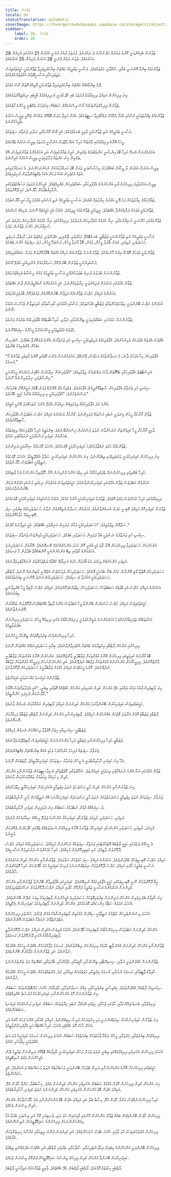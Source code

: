 ```yaml
---
title: ޒުވާނުން
locale: dv
statusTranslation: automatic
coverImage: https://lhvmrqwrcowdvduuaukz.supabase.co/storage/v1/object/public/strapi-uploads/small_cover-educacion-fundamental.webp-2d51a7828a2b1309555be27f7e2a61a0.webp
sidebar:
    label: 26. ޒުވާނުން
    order: 26
---
```

ޒުވާނުން ބެހިގެންވަނީ ކޮންމެ ދައުރެއް ހަތް އަހަރުގެ ދެ ދައުރަށެވެ. ފުރަތަމަ ދައުރު ފެށެނީ އުމުރުން 21 އަހަރުގައި ފެށިގެން 28 އަހަރުގައެވެ. ދެވަނަ ދައުރު ފެށެނީ 28 އަހަރުން ފެށިގެން 35 އަހަރުގައެވެ.

ޒުވާންކަމުގެ ބިންގާ އޮންނަނީ ގެއާއި، ސްކޫލާއި، މަގުތަކުގައެވެ. އަސާސީ ތައުލީމުގެ މައްޗަށް ބިނާކުރެވިފައިވާ ޒުވާންކަމަކީ ހަގީގަތުގައިވެސް މަތިވެރިކަމާއި އަސާސީގޮތުން އަގުވަޒަންކުރުމެކެވެ.

ދޮގު ބިންގާއެއްގެ މައްޗަށް ބިނާކުރެވިފައިވާ ޒުވާންކަމަކީ ލޮޖިކްގެ ގޮތުން ގޯސް މަގެކެވެ.

ގިނަ ފިރިހެނުން އަމިއްލަ ދިރިއުޅުމުގެ ފުރަތަމަ ބައި ހޭދަކުރަނީ އެ ދިރިއުޅުމުގެ ބާކީބައި ނިކަމެތިކޮށްލުމުގައެވެ.

ޒުވާނުން ފިރިހެންވަންތަކަމުގެ ގޯސް ވިސްނުމެއްގެ ސަބަބުން ގިނަފަހަރު ވެއްޓެނީ މީހުންގެ ގާތުގައެވެ.

ޒުވާންކަމުގެ އިފްރާތުތަކަކީ މުސްކުޅި އުމުރާ ދެކޮޅަށް ދައްކާފައިވާ ސިޓީތަކެކެވެ. އެއަށް ފައިދާ ވަރަށް ބޮޑުކޮށް ދައްކަން ޖެހޭނީ ތިރީސް އަހަރުގެ ތާރީޚަކުންނެވެ.

އަސާސީ ތައުލީމެއް ނެތި ޒުވާންކަމަކީ ދާއިމީ ބަނގުވުމެކެވެ: އެއީ ގޯހުގެ ހޫނުކަމާއި، ރަލާއި، ޖަނަވާރު ސިފަތަކެވެ.

މީހަކު އޭނާގެ ދިރިއުޅުމުގައި ވާންޖެހޭ ހުރިހާ ކަމެއް ވުޖޫދަށް އަންނާނީ ފުރަތަމަ ތިރީސް އަހަރުގެ ތެރޭގައެވެ.

އަހަރެމެންނަށް އެނގޭ ހުރިހާ ބޮޑު އިންސާނީ ކަންތައްތަކުގެ ތެރެއިން، ކުރީގެ ޒަމާނުގައިވެސް އަދި އަހަރެމެންގެ ޒަމާނުގައިވެސް، އޭގެ ތެރެއިން ގިނަ ކަންތައް ފަށާފައިވަނީ ތިރީސް އަހަރުގެ ކުރިންނެވެ.

ތިރީސް އަހަރަށް އުމުރުން ދާ މީހާއަށް ބައެއްފަހަރު އިހުސާސްވަނީ ވަރަށް ބޮޑު ހަނގުރާމައަކުން ނުކުންނަހެންނެވެ. އެ ހަނގުރާމައިގައި އެތައް އެކުވެރިން އެކަކު ފަހުން އެކަކު ވެއްޓިގެންދާތަން ފެނިފައިވެއެވެ.

ތިރީސް އަހަރުވާއިރު ފިރިހެނުންނާއި އަންހެނުންގެ އުފާވެރިކަމާއި ޝައުގުވެރިކަން ގެއްލިއްޖެއެވެ. އެމީހުންގެ ފުރަތަމަ މަސައްކަތްތަކުގައި ނާކާމިޔާބުވުމުން މާޔޫސްވެ، ކުޅި ދޫކޮށްލައެވެ.

ޒުވާންކަމުގެ ހިޔާލުތަކަށް ފަހު ދޮށީ އުމުރުގެ ހިޔާލުތައް އާދެއެވެ. އަސާސީ ތައުލީމެއް ނެތި މުސްކުޅި އުމުރުގެ މީރާސަކީ މާޔޫސްވުމެވެ.

ޒުވާންކަމަކީ އަވަހަށް ފަނާވެގެންދާ އެއްޗެކެވެ. ރީތިކަމަކީ ޒުވާންކަމުގެ ރީތިކަމެވެ. އެކަމަކު އެއީ ހަގީގަތެއް ނޫނެވެ. ދެމިއެއް ނުހުރެއެވެ.

ޒުވާންކަމުގައި ހުންނަނީ ހުޝިޔާރުކަމާއި، ނިޔާ ކުރުމުގެ ކުޅަދާނިކަން ދެރަވުމެވެ. ދިރިއުޅުމުގައި ނިޔާ ކުރުމުގެ ކުޅަދާނިކަން ވަރުގަދަ އަދި ހުޝިޔާރުކަން ހުންނަ ޒުވާނުން މަދެވެ.

އަސާސީ ތައުލީމެއް ނެތި ޒުވާނުންނަކީ ޖަޒުބާތީ، ބަނގުބޮއެވޭ، މަކަރުވެރި، ތޫނުފިލި، އެދުންވެރި، ލައްޒަތު ގަދަ، ކާހިތްވާ، ދަހިވެތި، ހަސަދަވެރި، ރުޅިވެރި، ގަޔަށް ބާރުލާ މީހުން، ވަގުން، ބޮޑާ މާނަވާ މީހުން، ފަސްޖެހޭ މީހުން، ފަދަ ސިފަތައް ހުންނަ ބަޔެކެވެ.

ޒުވާންކަމަކީ އަވަހަށް އޮއްސޭ އިރުގެ ހޫނުކަމެކެވެ. ޒުވާނުންނަށް ޒުވާންކަމުގެ މުހިއްމު އަގުތައް ބޭކާރުކޮށްލަން ވަރަށް ޝައުގުވެރިވެއެވެ.

މުސްކުޅިންނަކީ ޒުވާނުން ބޭނުންކޮށް ހަނގުރާމައަށް ގެންދިއުމަކީ ކުރެވޭ ގޯހެކެވެ.

ޒުވާނުންނަށް ބަދަލުވެ ދުނިޔެ ބަދަލުކުރެވޭނީ އަސާސީ ތައުލީމުގެ މަގުން މިސްރާބު ޖެހިއްޖެނަމައެވެ.

ޒުވާން އުމުރުގައި އަހަރެމެން ފުރިގެންވަނީ ހިޔާލުތަކުންނެވެ. އެއީ އަހަރެމެންގެ ނާއުއްމީދުކަމަށް ދާނެ އެއްޗެކެވެ.

އަހަރެންގެ އަމިއްލަ ނަފްސު ޒުވާންކަމުގެ އަލިފާން ބޭނުންކޮށްގެން ވަރުގަދަކޮށް ބާރުވެރިކުރުވައެވެ.

އަހަރެންގެ ނަފްސު ބޭނުންވަނީ ހިތްހަމަޖެހުންތަކާއި ޖަޒުބާތީ އެދުންތަކެވެ. މުސްކުޅި އުމުރުގައި ކާރިސާތަކާއި ކުރިމަތިލާން ޖެހުނަސް އެކަމަކު ނޫނެވެ.

ޒުވާނުންނަށް ހަމައެކަނި ޝައުގުވެރިވަނީ ޒިނޭކުރުމާއި، ރަލާއި، ހުރިހާ ބާވަތެއްގެ އުފާވެރިކަމުގެ ތެރެއަށް ވަނުމެވެ.

އުފަލުގެ އަޅުވެތިވުމަކީ މީހުންކަމަށްވާ މީހުންގެ ސިފައެއްނޫނެވެ.

އެއްވެސް އުފަލެއް އެވަރަކަށް ދެމިނުހުރެއެވެ. އުފާވެރިކަމުގެ ދަހިވެތިކަމަކީ ސިކުނޑި ހުރި ޖަނަވާރުން އެންމެ ދެރަކޮށްލާ ބައްޔެވެ. ސްޕެނިޝް ބަހުން ޅެންވެރިއަކު ބުންޏެވެ:

"އުފާވެރިކަން ކިހާ އަވަހަށް ދާނެ،
އެ ހަނދާންވުމަށް ފަހުވެސް،
ވޭނެއްދޭ،
އަހަރެމެންނަށް ފެންނަ ގޮތުގައި
ކޮންމެ ފާއިތުވި ޒަމާނެއް މާ ރަނގަޅު."

އެރިސްޓޯޓަލް އުފާވެރިކަމާއި ބެހޭގޮތުން ވާހަކަ ދައްކަވަމުން ވިދާޅުވިއެވެ: "އުފާވެރިކަމަށް ނިޔާކުރަން އުޅޭއިރު އަހަރެމެން މީހުންނަކީ އިންސާފުވެރި ނިޔާވެރިންނެއް ނޫނެވެ."

ސިކުނޑި ހުރި ޖަނަވާރު އުފާވެރިކަން ސާބިތުކޮށްދީގެން އުފާކުރެއެވެ. ފެޑެރިކޯ އެލް ގްރޭންޑޭ ވަރަށް ބޮޑަށް ޔަގީންކޮށް ބުނުމަކަށް ފަސްނުޖެހުނެވެ: "އުފާވެރިކަމަކީ މި ދިރިއުޅުމުގެ އެންމެ ހަގީގީ ހެޔޮކަމެވެ."

އެންމެ ގަދަ އުފާވެރިކަމެއް ދިގުލައިގެން ދިއުމުން އުފެދޭ އެންމެ ނުތަހައްމަލު ވޭނަކީ އެއީއެވެ.

ޒުވާން ގޯނާކުރާ މީހުން ގިނަވަނީ ނުބައި ގަސްތައް ފަދައިންނެވެ. ގޯނާކުރާ އަހަރެންގެ އަމިއްލަ ނަފްސު އަބަދުވެސް އުފާވެރިކަން ސާބިތުކޮށްދެއެވެ.

ދާއިމީ ގޯނާކުރާ މީހާ ކައިވެންޏަށް ނުރުހުންވާނެ ނުވަތަ ފަސްކުރަން އިސްކަންދޭނެއެވެ. ބިންމަތީގެ ހުރިހާ އުފާވެރިކަމެއް ލިބިގަތުމުގެ ބަހަނާއަށް ކައިވެނި ފަސްކުރުމަކީ ނުރައްކާތެރި ކަމެކެވެ.

ޒުވާންކަމުގެ ހަކަތަ ނައްތާލުމަށްފަހު ކައިވެނިކުރުމަކީ މޮޔަކަމެކެވެ. އެކަހަލަ މޮޔަކަމުގެ ޝިކާރައަކީ ދަރިންނެވެ.

ގިނަ ފިރިހެނުން ކައިވެނިކުރަނީ ވަރުބަލިވެފައި ތިބުމުންނެވެ. ގިނަ އަންހެނުން ކައިވެނިކުރަނީ ސުވާލު އުފެދޭތީއެވެ. އެކަހަލަ މޮޔަކަމުގެ ނަތީޖާއަކީ އަބަދުވެސް މާޔޫސްވުމެވެ.

ހުރިހާ ބުއްދިވެރި ފިރިހެނުންނެއް ތެދުވެރިކަމާއެކު އަދި ހިތުގެ އެންމެ ފުންމިނުން އޭނާ ހޮވާފައިވާ އަންހެނަކު ދެކެ ލޯބިވެއެވެ.

އަހަރެމެން އަބަދުވެސް ޒުވާން އުމުރުގައި ކައިވެނިކުރަންވާނެއެވެ. ހަގީގަތުގައިވެސް އަހަރެމެން ނިކަމެތި މުސްކުޅި އުމުރެއް ދެކެން ބޭނުންނުވާނަމައެވެ.

ދިރިއުޅުމުގައި ހުރިހާ ކަމަކަށްވެސް ވަގުތު އޮވެއެވެ. ޒުވާނަކު ކައިވެނިކުރުމަކީ އާންމު ކަމެކެވެ. އެކަމަކު މުސްކުޅިއަކު ކައިވެނިކުރުމަކީ މޮޔަކަމެކެވެ.

ޒުވާނުން ކައިވެނިކޮށް އަމިއްލަ ގޭބިސީ ހަދަން އެނގެންވާނެއެވެ. އަހަރެމެން ހަނދާންނެތިކޮށްގެން ނުވާނެ ޙަސަދަވެރިކަމުގެ ބިރުވެރި ސިފަ ގޭބިސީތައް ހަލާކުކޮށްލައެވެ.

ސަލާމޮން ވިދާޅުވިއެވެ: "ހަސަދަވެރިކަމަކީ މަހާނަ ފަދައިން އަނިޔާވެރި އެއްޗެކެވެ. އެއީ އަލިފާނުގެ ކޯރެކެވެ."

ސިކުނޑި ހުރި ޖަނަވާރުގެ ނަސްލަކީ ބުޅާ ފަދައިން ހަސަދަވެރި ބައެކެވެ. ހަސަދަވެރިކަމަކީ މުޅިންވެސް ޖަނަވާރު ސިފަތަކެވެ.

އަންހެނަކަށް ހަސަދަވެރިވާ ފިރިހެނަކަށް އޭނާ ގާތު އެކީ އުޅެނީ ކޮން ކަހަލަ އަންހެނެއްކަމެއް ނޭނގޭނެއެވެ. އޭނާއަށް ހަސަދަވެރިނުވެ އަހަރެމެންގެ ގާތުގައި ތިބޭ އަންހެނުންނަކީ ކޮންބައެއްތޯ ބަލާލުން މާ ރަނގަޅެވެ.

ރުޅިވެރި އަންހެނެއްގެ ވިހަގަދަ އަޑު ބާރުވުން މަރުގެ އަނިޔާދޭ ކުއްތާގެ ދަތްތަކަށްވުރެ ނުރައްކާތެރިވެދާނެއެވެ.

ހަސަދަވެރިކަން އޮތްތާ ލޯބި އޮންނާނެ ކަމަށް ބުނާ ބުނުމަކީ ދޮގެކެވެ. ހަސަދަވެރިކަން ދުވަހަކުވެސް އުފެދޭނީ ލޯބިންނެއް ނޫނެވެ. ލޯތްބާއި ހަސަދަވެރިކަމަކީ އެކުނުވާ ދެ ސިފައެވެ. ހަސަދަވެރިކަމުގެ އަސްލު އޮންނަނީ ބިރުގަތުމުގައެވެ.

އަހަރެންގެ އަމިއްލަ ނަފްސު އެކި ބާވަތުގެ ސަބަބުތަކަށް ހަސަދަވެރިކަން ހިތްވަރުގަދަކޮށްދެއެވެ. އަމިއްލަ ނަފްސު ލޯބިވާ މީހާ ގެއްލިދާނެތީ ބިރުގަނެއެވެ.

ހަގީގަތުގައިވެސް އަމިއްލަ ނަފްސު ހުސްކުރަން ބޭނުންވާ މީހާ އަބަދުވެސް އެންމެ ލޯބިވާ އެއްޗެއްވެސް ދޫކޮށްލަން ތައްޔާރަށް އޮންނަންވާނެއެވެ.

އަހަރުތަކެއްގެ ތަޖުރިބާކުރުމަށްފަހު އަހަރެމެންނަށް ޔަގީންކުރެވުނީ މިނިވަންކަމާއެކު އެކަނި ދިރިއުޅޭ މީހުން ހަސަދަވެރި ފިރިންނަށް ބަދަލުވާތީއެވެ.

ހުރިހާ ފިރިހެނުންވެސް ބިރުވެރިގޮތަކަށް ޒިނޭކުރާ މީހުންނެވެ.

ފިރިހެނާއި އަންހެން ލޯތްބާއި އިހުތިޔާރުގެ މައްޗަށް އެކުވެރިވާންވާނެއެވެ. ބިރާއި ހަސަދަވެރިކަމެއްގެ މައްޗަކަށް ނޫނެވެ.

ބޮޑު ގާނޫނުގެ ކުރިމަތީގައި ފިރިހެނުން އޭނާގެ އުޅުންތަކަށް ޖަވާބުދާރީ ވާންޖެހޭނެއެވެ. އަންހެނުން އޭނާގެ އުޅުންތަކަށް ޖަވާބުދާރީ ވާންޖެހޭނެއެވެ. ފިރިމީހާއަކަށް އަންހެނުންގެ އުޅުންތަކަށް ޖަވާބެއް ނުދެވޭނެއެވެ. އަދި އަންހެނުންނަކަށް ފިރިމީހާގެ އުޅުންތަކަށް ޖަވާބެއް ނުދެވޭނެއެވެ. ކޮންމެ މީހަކުވެސް އަމިއްލަ އުޅުމަށް ޖަވާބުދާރީވެ ހަސަދަވެރިކަން ދޫކޮށްލާށެވެ.

ޒުވާނުންގެ މައިގަނޑު މައްސަލައަކީ ކައިވެންޏެވެ.

ގިނަ ލޯބިވެރިންނާއެކު ދައްކަ ދައްކައި ހެދޭ އަންހެން ކުދިން އެކަނިވެރި އަންހެން ކުއްޖެއްގެ ގޮތުގައި ތިބެނީ، "އެއީ ދެފަރާތަށްވެސް އޭނާގެ މާޔޫސްކަން ފެނިފައި ހުންނާތީއެވެ."

ހަގީގަތުގައިވެސް ކައިވެނިކުރަން ބޭނުންވާނަމަ އަންހެން ކުދިންނަށް އަމިއްލަ ލޯބިވެރިން ރައްކާކުރަން އެނގެން ވާނެއެވެ.

ލޯތްބާއި ޖަޒުބާތު އޮޅުން އަރާފަދަ ގޮތަކަށް އެއްނުކުރުން މުހިއްމެވެ. ލޯބިވެރިންނާއި އަންހެން ކުދިންނަށް ލޯތްބާއި ޖަޒުބާތު ވަކިކުރާކަށް ނޭނގޭނެއެވެ.

ޖަޒުބާތަކީ ސިކުނޑިއާއި ހިތަށް އޮޅުވާލާ ވިހައެއްކަން އެނގުން މުހިއްމެވެ.

ޖަޒުބާތީ ހުރިހާ ފިރިހެނުންނާއި ޖަޒުބާތީ ހުރިހާ އަންހެނުންނަށް ހަގީގަތުގައިވެސް ލޯބިވެވޭވަރުވެދާނެއެވެ.

ޖަނަވާރު ސިފަތައް ފުރިހަމަ ކުރުމަށްފަހު ލަކުޑި ގެއެއް ބިންމައްޗަށް ވެއްޓިގެންދެއެވެ.

އެހާ ގިނަ ކައިވެނި ނާކާމިޔާބުވަނީ އެ މީހުން ޖަނަވާރު ސިފަތަކަށް ކައިވެނިކުރާތީއެވެ. ލޯތްބަކަށް ނޫނެވެ.

ޒުވާން އުމުރުގައި ނަގާ އެންމެ ނުރައްކާތެރި ފިޔަވަޅަކީ ކައިވެންޏެވެ. ސްކޫލުތަކާއި، ކޮލެޖްތަކާއި ޔުނިވާސިޓީތަކުން ޒުވާނުންނާއި އަންހެން ކުދިން މި މުހިއްމު ފިޔަވަޅަށް ތައްޔާރުކުރުވަން ވާނެއެވެ.

ގިނަ ޒުވާނުންނާއި އަންހެން ކުދިން މާލީ މަސްލަހަތު ނުވަތަ އިޖުތިމާއީ އެކަހެރިކަމަށް ކައިވެނިކުރާތީ ހިތާމަހުރެއެވެ.

ޖަނަވާރު ސިފަތަކަށް ނުވަތަ އިޖުތިމާއީ މަސްލަހަތުތަކަށް ނުވަތަ މާލީ މަސްލަހަތަށް ކައިވެނިކުރާނަމަ އޭގެ ނަތީޖާއަކަށް ވާނީ ނާކާމިޔާބުވުމެވެ.

ދެ ސިފައެއްގެ ގުޅުން ނުބެދުމުގެ ސަބަބުން ގިނަ ދެމަފިރިން ކައިވެނި ނާކާމިޔާބުވެއެވެ.

ރުޅިވެރި، ހަސަދަވެރި، ރުޅިގަދަ ޒުވާނަކާއި ކައިވެނިކުރާ އަންހެނަކު ޖަލުދޭ މީހެއްގެ ޝިކާރައަކަށް ވާނެއެވެ.

ރުޅިގަދަ، ރުޅިވެރި، ހަސަދަވެރި އަންހެނަކާއި ކައިވެނިކުރާ ޒުވާނަކު އޭނާގެ ދިރިއުޅުން އަނދަވަޅެއްގެ ތެރޭގައި ހޭދަކުރަން ޖެހޭނެކަން ޔަގީނެވެ.

ދެ މީހެއްގެ ދެމެދުގައި ހަގީގީ ލޯތްބެއް އޮތުމަށްޓަކައި ޖަނަވާރު ސިފަތަކެއް ނުހުންނަން މުހިއްމެވެ. ހަސަދަވެރިކަމުގެ އަމިއްލަ ނަފްސު ދޫކޮށްލުން ލާޒިމެވެ. ރުޅި މައިތިރިކޮށްލުން މުހިއްމެވެ. ހުރިހާ ކަމަކުންވެސް ދުރުހެލިވުން އަސާސީއެވެ.

އަމިއްލަ ނަފްސު ގޭބިސީތަކަށް ގެއްލުންދެއެވެ. އަހަރެންގެ އަމިއްލަ ސިފަ ހަމަޖެހުން ނަގާލައެވެ. ޒުވާނުންނާއި އަންހެން ކުދިން އަހަރެމެންގެ އަސާސީ ތައުލީމު ހޯދައި އަމިއްލަ ނަފްސު ދޫކޮށްލުމަށް ނިޔަތްގަންނަނަމަ ފުރިހަމަ ކައިވެނީގެ މަގު ހޯދޭނެކަން ހުރިހާ ގޮތަކުންވެސް ސާފުވެއެވެ.

އީގޯ ދޫކޮށްލުމުން ނޫނީ ގޭބިސީތަކުގައި ހަގީގީ އުފާވެރިކަމެއް ނުލިބޭނެއެވެ. ކައިވެނީގައި އުފާވެރިވާން ބޭނުންވާ ޒުވާނުންނާއި އަންހެން ކުދިންނަށް އަހަރެމެންގެ އަސާސީ ތައުލީމު ފުންކޮށް ހޯދައި އަމިއްލަ ނަފްސު ދޫކޮށްލުމަށް ނަސޭހަތްތެރިވަމުއެވެ.

ގިނަ އާއިލާގެ ބެލެނިވެރިން އަންހެން ދަރިންނަށް ބިރުވެރިގޮތަކަށް ހަސަދަވެރިވެ އެމީހުންނަށް ލޯބިވެރިއަކު ވިޔަކަ ނުދޭން ބޭނުންވެއެވެ. އެކަހަލަ އަމަލެއް ސަތޭކަ އިންސައްތަ މޮޔަކަމެކެވެ. އަންހެން ކުދިންނަށް ލޯބިވެރިއަކުވެ ކައިވެނިކުރަން ޖެހޭތީއެވެ.

އެކަހަލަ ވިސްނުންތެރިކަން ކުޑަވުމުގެ ނަތީޖާއަކީ ސިއްރުން މަގުމަތިން ލޯބިވެރިންނާއެކު އުޅެން ޖެހުމެވެ. މަކަރުވެރި ފިރިހެނުންގެ އަތްދަށުވެވޭނެ ނުރައްކާ އަބަދުވެސް އޮންނާނެއެވެ.

އަންހެން ކުދިންނަށް އަބަދުވެސް މިނިވަންކަމާއެކު ލޯބިވެރިއަކު ހޯދޭނެއެވެ. އެކަމަކު އަދިވެސް އެކުދިން އަމިއްލަ ނަފްސު ދޫކޮށްނުލާތީ ލޯބިވެރިޔާއާއެކު އެކަނި ދޫނުކޮށްލުން ރަނގަޅެވެ.

ޒުވާނުންނާއި އަންހެން ކުދިންނަށް ގެއަށް ޕާޓީ ހެދުމުގެ މިނިވަންކަން ލިބެންވާނެއެވެ. ރަނގަޅު މަޖާކުރުމަކުން އެއްވެސް މީހަކަށް ގެއްލުމެއް ނުވާނެއެވެ. އަދި ޒުވާނުންނަށް މަޖާކުރުން ބޭނުންވެއެވެ.

ޒުވާނުންނަށް ގެއްލުންވަނީ ރަލާއި، ސިނގިރޭޓާއި، ޒިނޭކުރުމާއި، އޯގީތަކާއި، މަޖާކުރުމާއި، ބާރުތަކާއި، ކެބަރޭތައް ފަދަ ތަންތަނުންނެވެ.

އާއިލާގެ ޕާޓީތަކާއި، ރަނގަޅު ނެށުމާއި، ރަނގަޅު މިޔުޒިކާއި، ފަޅުތެރެއަށް ދިއުމާއި، ފަދަ ކަންތައްތަކަކުން އެއްވެސް މީހަކަށް ގެއްލުމެއް ނުވާނެއެވެ.

ސިކުނޑިން ލޯތްބަށް ގެއްލުންދެއެވެ. އިގްތިސާދީ ބިރުވެރިކަމާއި، އިއްޔެ ހަނދާންވުމާއި، މާދަމާއަށް ހުންނަ ކަންބޮޑުވުންތަކުގެ ސަބަބުން ގިނަ ޒުވާނުންނަށް މޮޅު އަންހެނުންނާއި ކައިވެނިކުރުމުގެ ފުރުސަތު ގެއްލިއްޖެއެވެ.

ދިރިއުޅުމާއި، ބަނޑުހައިހޫނުކަމާއި، ހާލުގައި ޖެހުމާއި، ހިތުގައި އުފައްދާ ނުބައި ޚިޔާލުތަކުގެ ސަބަބުން ކައިވެނި ފަސްކުރުމުގެ މައިގަނޑު ސަބަބަކަށްވެއެވެ.

ގިނަ ޒުވާނުން ކައިވެނިނުކުރަން ނިޔަތްގަންނަނީ ވަކި މިންވަރަކަށް ފައިސާ ލިބިގެންނެވެ. އަމިއްލަ ގެއަކާއި، އެންމެ ފަހުގެ ކާރެއް އަދި އެހެން ހާސް މޮޔަ އެއްޗެހި އެކަހަލަ ހުރިހާ އެއްޗެއްސަކީ އުފާވެރިކަމަށްވާތީއެވެ.

ދިރިއުޅުމަށް ބިރުގަތުމާއި، މަރުވުމާއި، މީހުން ދައްކާ ވާހަކަތަކަށް ބިރުގަތުމުގެ ސަބަބުން އެކަހަލަ ފިރިހެނުން ރަނގަޅު ކައިވެނީގެ ފުރުސަތު ގެއްލުވުމަކީ ހިތާމަހުރި ކަމެކެވެ.

އެކަހަލަ ފިރިހެނުން އެކަނިވެރި ދިރިއުޅުމެއްގައި ތިބެނީ ނުވަތަ ވަރަށް ލަހުން ކައިވެނިކުރަނީ އާއިލާއެއް ބޮޑުކޮށް ދަރިންނަށް ތައުލީމު ދޭން އެމީހުންނަށް ވަގުތު ނުލިބޭތީއެވެ.

ހަގީގަތުގައި ފިރިހެނަކަށް އޭނާގެ އަންހެނުންނާއި ދަރިން ބެލުމަށް ބޭނުންވަނީ މަސައްކަތެއް ނުވަތަ މަސައްކަތެއް ދަސްކުރުމެވެ. އެއީ ހަމައެކަންޏެވެ.

ގިނަ އަންހެން ކުދިން ފިރިހެނުން ހޮވަން އުޅުމުގެ ސަބަބުން އެކަނިވެރި އަންހެން ކުދިންނަށް ވެއެވެ. ހިސާބުބަލާ، މަންފާ ހޯދަން އުޅޭ، އަމިއްލަ އެދުން ބޮޑު އަންހެނުން އެކަނިވެރި އަންހެން ކުދިންނަށްވެ ނުވަތަ ކައިވެނި ނާކާމިޔާބުވެއެވެ.

ހުރިހާ ފިރިހެނުންނެއްވެސް މަންފާ ހޯދަން އުޅޭ، ހިސާބު ބަލާ އަދި އަމިއްލަ އެދުން ބޮޑު އަންހެނުންނާއި މެދު މާޔޫސްވާކަން އަންހެން ކުދިން ވިސްނަން ޖެހެއެވެ.

ފިރިހެނުން ހޯދަން ބޭނުންވެގެން ބައެއް ޒުވާން އަންހެނުން މޫނުގައި މާގިނައިން ކުލަ ލައި، ތުނބިކަށި ކޮށާ އަދި އިސްތަށި ބުރުގާ އަޅާ މިއަންހެނުންނަކަށް ފިރިހެނުންގެ ސައިކޮލޮޖީއަކަށް ނުވިސްނޭނެއެވެ.

ފިރިހެނުން އުފެދުމުގައިވެސް ކުލަ ލާފައި ހުންނަ ބުދަށް ނުރުހުންވެއެވެ. އަދި މުޅިންވެސް ފެންނަ ރީތިކަމާއި މައުސޫމު ހިނިތުންވުމަށް ގަޔާވެއެވެ.

ފިރިހެނުން ބޭނުންވަނީ އަންހެނުންގެ ކިބައިން އިހުލާސްތެރިކަމާއި، ސާދާކަމާއި، ތެދުވެރި ލޯތްބާއި އަދި އެއްވެސް އެދުމެއްނެތި ތިބުމެވެ.

ކައިވެނިކުރަން ބޭނުންވާ އަންހެން ކުދިން ފިރިހެން ޖިންސުގެ ސައިކޮލޮޖީއަށް ފުންކޮށް ވިސްނަން ޖެހެއެވެ.

ލޯތްބަކީ ހިކުމަތުގެ މޮޅުކަމެވެ. ލޯތްބަކީ ލޯތްބުން ހެދޭ އެއްޗެކެވެ. ދާއިމީ ޒުވާންކަމުގެ އަލިފާނަކީ ލޯތްބެވެ.
